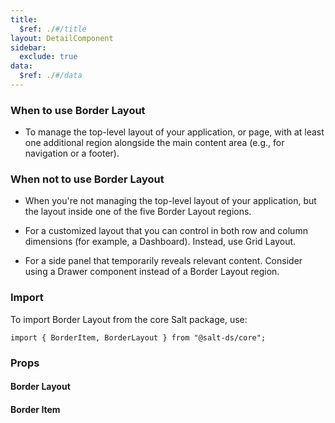 ```yaml
---
title:
  $ref: ./#/title
layout: DetailComponent
sidebar:
  exclude: true
data:
  $ref: ./#/data
---
```


### When to use Border Layout

- To manage the top-level layout of your application, or page, with at least one additional region alongside the main content area (e.g., for navigation or a footer).

### When not to use Border Layout

- When you're not managing the top-level layout of your application, but the layout inside one of the five Border Layout regions.

- For a customized layout that you can control in both row and column dimensions (for example, a Dashboard). Instead, use Grid Layout.

- For a side panel that temporarily reveals relevant content. Consider using a Drawer component instead of a Border Layout region.

### Import

To import Border Layout from the core Salt package, use:

```
import { BorderItem, BorderLayout } from "@salt-ds/core";
```

### Props

#### Border Layout

<PropsTable componentName="BorderLayout" />

#### Border Item

<PropsTable componentName="BorderItem" />
